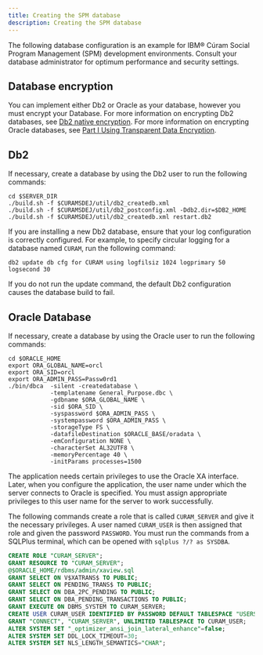 ```yaml
---
title: Creating the SPM database
description: Creating the SPM database
---
```


The following database configuration is an example for IBM® Cúram Social Program Management (SPM) development environments.
Consult your database administrator for optimum performance and security settings.

## Database encryption

You can implement either Db2 or Oracle as your database, however you must encrypt your Database.
For more information on encrypting Db2 databases, see [Db2 native encryption](https://www.ibm.com/support/knowledgecenter/SSEPGG_11.1.0/com.ibm.db2.luw.admin.sec.doc/doc/c0061758.html).
For more information on encrypting Oracle databases, see [Part I Using Transparent Data Encryption](https://docs.oracle.com/en/database/oracle/oracle-database/19/asoag/asopart1.html).

## Db2

If necessary, create a database by using the Db2 user to run the following commands:

```shell
cd $SERVER_DIR
./build.sh -f $CURAMSDEJ/util/db2_createdb.xml
./build.sh -f $CURAMSDEJ/util/db2_postconfig.xml -Ddb2.dir=$DB2_HOME
./build.sh -f $CURAMSDEJ/util/db2_createdb.xml restart.db2
```

If you are installing a new Db2 database, ensure that your log configuration is correctly configured.
For example, to specify circular logging for a database named `CURAM`, run the following command:

```shell
db2 update db cfg for CURAM using logfilsiz 1024 logprimary 50 logsecond 30
```

If you do not run the update command, the default Db2 configuration causes the database build to fail.

## Oracle Database

If necessary, create a database by using the Oracle user to run the following commands:

```shell
cd $ORACLE_HOME
export ORA_GLOBAL_NAME=orcl
export ORA_SID=orcl
export ORA_ADMIN_PASS=Passw0rd1
./bin/dbca  -silent -createdatabase \
            -templatename General_Purpose.dbc \
            -gdbname $ORA_GLOBAL_NAME \
            -sid $ORA_SID \
            -syspassword $ORA_ADMIN_PASS \
            -systempassword $ORA_ADMIN_PASS \
            -storageType FS \
            -datafileDestination $ORACLE_BASE/oradata \
            -emConfiguration NONE \
            -characterSet AL32UTF8 \
            -memoryPercentage 40 \
            -initParams processes=1500
```

The application needs certain privileges to use the Oracle XA interface.
Later, when you configure the application, the user name under which the server connects to Oracle is specified. You must assign appropriate privileges to this user name for the server to work successfully.

The following commands create a role that is called `CURAM_SERVER` and give it the necessary privileges. A user named `CURAM_USER` is then assigned that role and given the password `PASSWORD`.
You must run the commands from a SQLPlus terminal, which can be opened with `sqlplus ?/? as SYSDBA`.

```sql
CREATE ROLE "CURAM_SERVER";
GRANT RESOURCE TO "CURAM_SERVER";
@$ORACLE_HOME/rdbms/admin/xaview.sql
GRANT SELECT ON V$XATRANS$ TO PUBLIC;
GRANT SELECT ON PENDING_TRANS$ TO PUBLIC;
GRANT SELECT ON DBA_2PC_PENDING TO PUBLIC;
GRANT SELECT ON DBA_PENDING_TRANSACTIONS TO PUBLIC;
GRANT EXECUTE ON DBMS_SYSTEM TO CURAM_SERVER;
CREATE USER CURAM_USER IDENTIFIED BY PASSWORD DEFAULT TABLESPACE "USERS" TEMPORARY TABLESPACE "TEMP";
GRANT "CONNECT", "CURAM_SERVER", UNLIMITED TABLESPACE TO CURAM_USER;
ALTER SYSTEM SET "_optimizer_ansi_join_lateral_enhance"=false;
ALTER SYSTEM SET DDL_LOCK_TIMEOUT=30;
ALTER SYSTEM SET NLS_LENGTH_SEMANTICS="CHAR";
```
